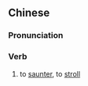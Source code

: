 {{also|闲逛}}
==Chinese==
{{zh-forms|s=闲逛}}

===Pronunciation===
{{zh-pron
|m=xiánguàng
|c=haan4 gwaang6
|cat=v
}}

===Verb===
{{zh-verb}}

# to [[saunter]], to [[stroll]]
#: {{zh-x|因為 待業，他 沒有 事情 可 做，他 整天 閒逛。|Because he is unemployed, he has nothing to do and he strolls all day.}}
